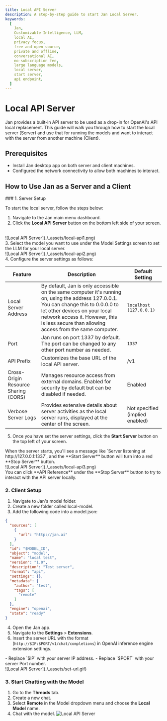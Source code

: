 ```yaml
---
title: Local API Server
description: A step-by-step guide to start Jan Local Server.
keywords:
  [
    Jan,
    Customizable Intelligence, LLM,
    local AI,
    privacy focus,
    free and open source,
    private and offline,
    conversational AI,
    no-subscription fee,
    large language models,
    local server,
    start server,
    api endpoint,
  ]
---
```



# Local API Server

Jan provides a built-in API server to be used as a drop-in for OpenAI's API local replacement. This guide will walk you through how to start the local server (Server) and use that for running the models and want to interact with the server from another machine (Client).

## Prerequisites
- Install Jan desktop app on both server and client machines.
- Configured the network connectivity to allow both machines to interact.

## How to Use Jan as a Server and a Client
<Steps>
### 1. Server Setup

To start the local server, follow the steps below:

1. Navigate to the Jan main menu dashboard.
2. Click the **Local API Server** button on the bottom left side of your screen.
<br/>
![Local API Server](./_assets/local-api1.png)
<br/>
3. Select the model you want to use under the Model Settings screen to set the LLM for your local server.
<br/>
![Local API Server](./_assets/local-api2.png)
<br/>
4. Configure the server settings as follows:

| Feature                              | Description                                                                                                                                                                                                                                                               | Default Setting                 |
| ------------------------------------ | ------------------------------------------------------------------------------------------------------------------------------------------------------------------------------------------------------------------------------------------------------------------------- | ------------------------------- |
| Local Server Address                 | By default, Jan is only accessible on the same computer it's running on, using the address 127.0.0.1. You can change this to 0.0.0.0 to let other devices on your local network access it. However, this is less secure than allowing access from the same computer. | `localhost (127.0.0.1)`         |
| Port                                 | Jan runs on port 1337 by default. The port can be changed to any other port number as needed.                                                                                                                                                                             | `1337`                          |
| API Prefix                           | Customizes the base URL of the local API server.                                                                                                                                                                            | /v1                         |
| Cross-Origin Resource Sharing (CORS) | Manages resource access from external domains. Enabled for security by default but can be disabled if needed.                                                                                                                                                             | Enabled                         |
| Verbose Server Logs                  | Provides extensive details about server activities as the local server runs, displayed at the center of the screen.                                                                                                                                                       | Not specified (implied enabled) |

5. Once you have set the server settings, click the **Start Server** button on the top left of your screen.

<Callout type="info">
  When the server starts, you'll see a message like `Server listening at
  http://127.0.0.1:1337`, and the **Start Server** button will turn into a red
  **Stop Server** button.
</Callout>
<br/>
![Local API Server](./_assets/local-api3.png)
<br/>

<Callout type="info">
  You can click **API Reference** under the **Stop Server** button to try to interact with the API server locally.
</Callout>

### 2. Client Setup
1. Navigate to Jan's model folder.
2. Create a new folder called local-model.
3. Add the following code into a model.json:
```json
{
  "sources": [
    {
      "url": "http://jan.ai"
    }
  ],
  "id": "$MODEL_ID",
  "object": "model",
  "name": "local test",
  "version": "1.0",
  "description": "Test server",
  "format": "api",
  "settings": {},
  "metadata": {
    "author": "test",
    "tags": [
      "remote"
    ]
  },
  "engine": "openai",
  "state": "ready"
}

```
4. Open the Jan app.
5. Navigate to the **Settings** > **Extensions**.
6. Insert the server URL with the format (`http://$IP:$PORT/v1/chat/completions`) in OpenAI inference engine extension settings.
<Callout type="info">
  - Replace `$IP` with your server IP address.
  - Replace `$PORT` with your server Port number.
</Callout>
<br/>
![Local API Server](./_assets/set-url.gif)

### 3. Start Chatting with the Model
1. Go to the **Threads** tab.
2. Create a new chat.
3. Select **Remote** in the Model dropdown menu and choose the **Local Model** name.
4. Chat with the model.
![Local API Server](./_assets/set-model.gif)
</Steps>